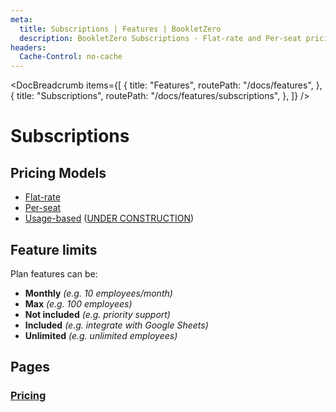 ```yaml
---
meta:
  title: Subscriptions | Features | BookletZero
  description: BookletZero Subscriptions - Flat-rate and Per-seat pricing models, Feature Limits, and Pricing, Subscription, and Plan Builder pages.
headers:
  Cache-Control: no-cache
---
```



<DocBreadcrumb
  items={[
    {
      title: "Features",
      routePath: "/docs/features",
    },
    {
      title: "Subscriptions",
      routePath: "/docs/features/subscriptions",
    },
  ]}
/>

# Subscriptions

## Pricing Models

- [Flat-rate](https://stripe.com/docs/products-prices/pricing-models#flat-rate)
- [Per-seat](https://stripe.com/docs/products-prices/pricing-models#per-seat)
- [Usage-based](https://stripe.com/docs/products-prices/pricing-models#usage-based-pricing) ([UNDER CONSTRUCTION](/docs/roadmap))

## Feature limits

Plan features can be:

- **Monthly** _(e.g. 10 employees/month)_
- **Max** _(e.g. 100 employees)_
- **Not included** _(e.g. priority support)_
- **Included** _(e.g. integrate with Google Sheets)_
- **Unlimited** _(e.g. unlimited employees)_

## Pages

### [Pricing](/pricing)
